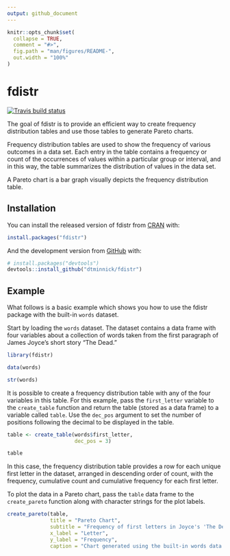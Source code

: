 ```yaml
---
output: github_document
---
```


<!-- README.md is generated from README.Rmd. Please edit that file -->

```r
knitr::opts_chunk$set(
  collapse = TRUE,
  comment = "#>",
  fig.path = "man/figures/README-",
  out.width = "100%"
)
```

# fdistr

<!-- badges: start -->
[![Travis build status](https://travis-ci.org/dtminnick/fdistr.svg?branch=master)](https://travis-ci.org/dtminnick/fdistr)
<!-- badges: end -->

The goal of fdistr is to provide an efficient way to create frequency distribution
tables and use those tables to generate Pareto charts.  

Frequency distribution tables are used to show the frequency of various outcomes
in a data set.  Each entry in the table contains a frequency or count of the 
occurrences of values within a particular group or interval, and in this way, 
the table summarizes the distribution of values in the data set.  

A Pareto chart is a bar graph visually depicts the frequency distribution table.

## Installation

You can install the released version of fdistr from [CRAN](https://CRAN.R-project.org) with:

``` r
install.packages("fdistr")
```

And the development version from [GitHub](https://github.com/) with:

``` r
# install.packages("devtools")
devtools::install_github("dtminnick/fdistr")
```
## Example

What follows is a basic example which shows you how to use the fdistr package with the built-in `words` dataset.

Start by loading the `words` dataset.  The dataset contains a data frame with four variables about a collection of words taken from the first paragraph of James Joyce's short story "The Dead."  

```r
library(fdistr)

data(words)

str(words)
```

It is possible to create a frequency distribution table with any of the four
variables in this table.  For this example, pass the `first_letter` variable to the `create_table` function and return the table (stored as a data frame) to a variable
called `table`.  Use the `dec_pos` argument to set the number of positions 
following the decimal to be displayed in the table.

```r
table <- create_table(words$first_letter,
                      dec_pos = 3)

table
```

In this case, the frequency distribution table provides a row for each unique 
first letter in the dataset, arranged in descending order of count, with the frequency, cumulative count and cumulative frequency for each first letter.

To plot the data in a Pareto chart, pass the `table` data frame to the 
`create_pareto` function along with character strings for the plot labels.

```r
create_pareto(table,
              title = "Pareto Chart",
              subtitle = "Frequency of first letters in Joyce's 'The Dead'",
              x_label = "Letter",
              y_label = "Frequency",
              caption = "Chart generated using the built-in words data.")
```

